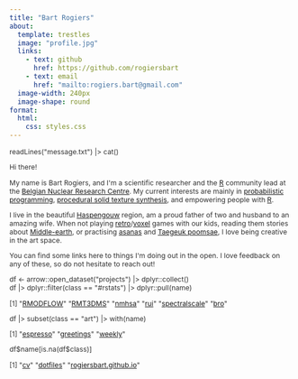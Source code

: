 ```yaml
---
title: "Bart Rogiers"
about:
  template: trestles
  image: "profile.jpg"
  links:
    - text: github
      href: https://github.com/rogiersbart
    - text: email
      href: "mailto:rogiers.bart@gmail.com"
  image-width: 240px
  image-shape: round
format: 
  html:
    css: styles.css
---
```


<font style='font-size:87.5%;color:#333;'>
<div class="code">readLines(&#34;message.txt&#34;) |> cat()</div>
<div class="out">
Hi there!

My name is Bart Rogiers, and I&apos;m a scientific researcher and the
[R](https://www.r-project.org/) community lead at the [Belgian Nuclear Research
Centre](https://www.sckcen.be/en). My current interests are mainly in [probabilistic
programming](https://en.wikipedia.org/wiki/Probabilistic_programming), [procedural solid texture synthesis](https://en.wikipedia.org/wiki/Procedural_texture), and empowering people with
[R](https://www.r-project.org/).

I live in the beautiful [Haspengouw](https://en.wikipedia.org/wiki/Hesbaye)
region, am a proud father of two and husband to an amazing wife. When not
playing [retro](https://mgba.io/)/[voxel](https://www.minetest.net/) games with our kids,
reading them stories about [Middle-earth](https://en.wikipedia.org/wiki/Middle-earth), or practising [asanas](https://en.wikipedia.org/wiki/Asana) and [Taegeuk poomsae](https://en.wikipedia.org/wiki/Taegeuk_(taekwondo)), I love
being creative in the art space.

You can find some links here to things I&apos;m doing out in the open. I love
feedback on any of these, so do not hesitate to reach out!
</div>

<div class="code">df <- arrow::open_dataset(&#34;projects&#34;) |> dplyr::collect()<br>
df |> dplyr::filter(class == &#34;#rstats&#34;) |> dplyr::pull(name)</div>

<div class="out">
[1]
&#34;[RMODFLOW](https://rogiersbart.github.io/RMODFLOW/)&#34;
&#34;[RMT3DMS](https://rogiersbart.github.io/RMT3DMS/)&#34;
&#34;[nmhsa](https://rogiersbart.github.io/nmhsa/)&#34;
&#34;[rui](https://rogiersbart.github.io/rui/)&#34;
&#34;[spectralscale](https://rogiersbart.github.io/spectralscale/)&#34;
&#34;[bro](https://rogiersbart.github.io/bro/)&#34;
</div>

<div class="code">df |> subset(class == &#34;art&#34;) |> with(name)</div>

<div class="out">
[1]
&#34;[espresso](https://rogiersbart.github.io/espresso/)&#34;
&#34;[greetings](https://rogiersbart.github.io/greetings/)&#34;
&#34;[weekly](https://rogiersbart.github.io/weekly/)&#34;
</div>

<div class="code">df\$name[is.na(df$class)]</div>

<div class="out">
[1]
&#34;[cv](https://rogiersbart.github.io/cv/)&#34;
&#34;[dotfiles](https://github.com/rogiersbart/dotfiles)&#34;
&#34;[rogiersbart.github.io](https://github.com/rogiersbart/rogiersbart.github.io)&#34;
</div>
</font>
